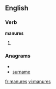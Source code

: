 ==English==

===Verb===
'''manures'''

# {{third-person singular of|manure}}

===Anagrams===
* {{alphagram|aemnrsu}}
* [[surname#English|surname]]

[[fr:manures]]
[[vi:manures]]